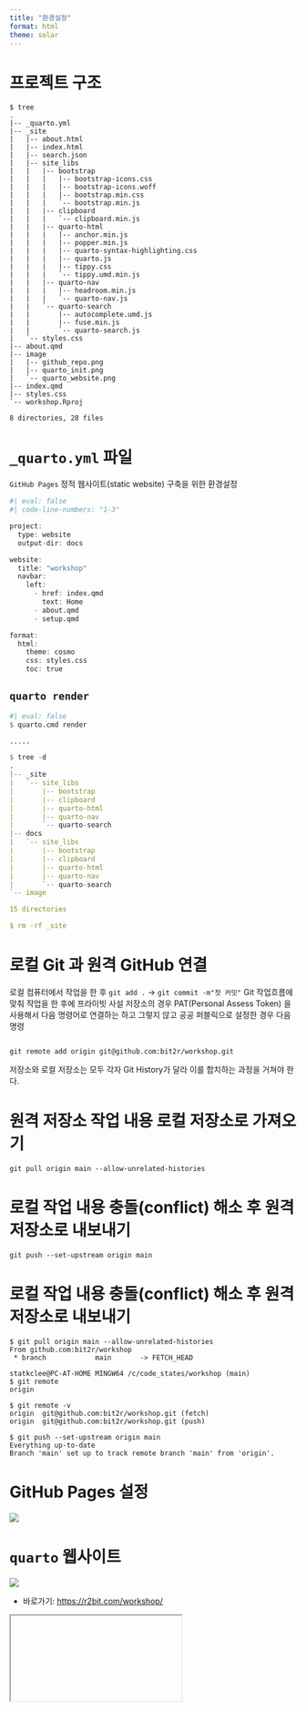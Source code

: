 ```yaml
---
title: "환경설정"
format: html
theme: solar
---
```




# 프로젝트 구조


```
$ tree
.
|-- _quarto.yml
|-- _site
|   |-- about.html
|   |-- index.html
|   |-- search.json
|   |-- site_libs
|   |   |-- bootstrap
|   |   |   |-- bootstrap-icons.css
|   |   |   |-- bootstrap-icons.woff
|   |   |   |-- bootstrap.min.css
|   |   |   `-- bootstrap.min.js
|   |   |-- clipboard
|   |   |   `-- clipboard.min.js
|   |   |-- quarto-html
|   |   |   |-- anchor.min.js
|   |   |   |-- popper.min.js
|   |   |   |-- quarto-syntax-highlighting.css
|   |   |   |-- quarto.js
|   |   |   |-- tippy.css
|   |   |   `-- tippy.umd.min.js
|   |   |-- quarto-nav
|   |   |   |-- headroom.min.js
|   |   |   `-- quarto-nav.js
|   |   `-- quarto-search
|   |       |-- autocomplete.umd.js
|   |       |-- fuse.min.js
|   |       `-- quarto-search.js
|   `-- styles.css
|-- about.qmd
|-- image
|   |-- github_repo.png
|   |-- quarto_init.png
|   `-- quarto_website.png
|-- index.qmd
|-- styles.css
`-- workshop.Rproj

8 directories, 28 files
```


# `_quarto.yml` 파일

`GitHub Pages` 정적 웹사이트(static website) 구축을 위한 환경설정

```r
#| eval: false
#| code-line-numbers: "1-3"

project:
  type: website
  output-dir: docs

website:
  title: "workshop"
  navbar:
    left:
      - href: index.qmd
        text: Home
      - about.qmd
      - setup.qmd      

format:
  html:
    theme: cosmo
    css: styles.css
    toc: true
```

## `quarto render` 

```r
#| eval: false
$ quarto.cmd render

.....

$ tree -d
.
|-- _site
|   `-- site_libs
|       |-- bootstrap
|       |-- clipboard
|       |-- quarto-html
|       |-- quarto-nav
|       `-- quarto-search
|-- docs
|   `-- site_libs
|       |-- bootstrap
|       |-- clipboard
|       |-- quarto-html
|       |-- quarto-nav
|       `-- quarto-search
`-- image

15 directories

$ rm -rf _site

```

# 로컬 Git 과 원격 GitHub 연결


로컬 컴퓨터에서 작업을 한 후 `git add .` &rarr; `git commit -m"첫 커밋"` Git 작업흐름에 맞춰 작업을 한 후에 프라이빗 사설 저장소의 경우 PAT(Personal Assess Token) 을 사용해서 다음 명령어로 연결하는 하고 그렇지 않고 공공 퍼블릭으로 설정한 경우 다음 명령

```r

```

`git remote add origin git@github.com:bit2r/workshop.git`

저장소와 로컬 저장소는 모두 각자 Git History가 달라 이를 합치하는 과정을 거쳐야 한다.

# 원격 저장소 작업 내용 로컬 저장소로 가져오기

```
git pull origin main --allow-unrelated-histories
```

# 로컬 작업 내용 충돌(conflict) 해소 후 원격저장소로 내보내기

```
git push --set-upstream origin main
```

# 로컬 작업 내용 충돌(conflict) 해소 후 원격저장소로 내보내기

```
$ git pull origin main --allow-unrelated-histories
From github.com:bit2r/workshop
 * branch            main       -> FETCH_HEAD

statkclee@PC-AT-HOME MINGW64 /c/code_states/workshop (main)
$ git remote
origin

$ git remote -v
origin  git@github.com:bit2r/workshop.git (fetch)
origin  git@github.com:bit2r/workshop.git (push)

$ git push --set-upstream origin main
Everything up-to-date
Branch 'main' set up to track remote branch 'main' from 'origin'.
```

# GitHub Pages 설정


![](image/github_pages.png)

# `quarto` 웹사이트

![](image/quarto_website_deployment.png)

:::{.callout-warning}

- 바로가기: <https://r2bit.com/workshop/>

:::


```{=html}
<iframe class="stretch" data-src="https://r2bit.com/workshop/"></iframe>
```


